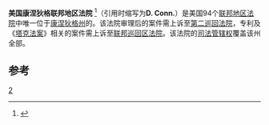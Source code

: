 {{Infobox U.S. district court
|district name =  美国康涅狄格联邦地区法院
|abbrev =D. Conn.
|appeals to = 第二巡回
|map image name = 
|map image width = 200
|map image caption = 
|seal = 
|seal size = 160
|established = 1789年9月24日 
|judges assigned = 8
|chief judge =Alvin W. Thompson
|official site = http://www.ctd.uscourts.gov
}}

'''美国康涅狄格联邦地区法院''' <ref name="中文名参考">{{cite web | url=http://zb.muc.edu.cn/svlcontent?action=FETCH_CONTENT&content_id=324 | title=中文名参考 | accessdate=2013-08-08 | deadurl=yes | archiveurl=https://web.archive.org/web/20130604010727/http://zb.muc.edu.cn/svlcontent?action=FETCH_CONTENT&content_id=324 | archivedate=2013-06-04 }}</ref>（引用时缩写为'''D. Conn.'''）是美国94个[[联邦地区法院|联邦地区法院]]中唯一位于[[康涅狄格州|康涅狄格州]]的。该法院审理后的案件需上诉至[[美国联邦第二巡回上诉法院|第二巡回法院]]，专利及《[[塔克法案|塔克法案]]》相关的案件需上诉至[[联邦巡回区法院|联邦巡回区法院]]。该法院的[[司法管辖权|司法管辖权]]覆盖该州全部。

==参考==
{{reflist}}
{{联邦地区法院}}

[[Category:美国联邦地区法院|2]]